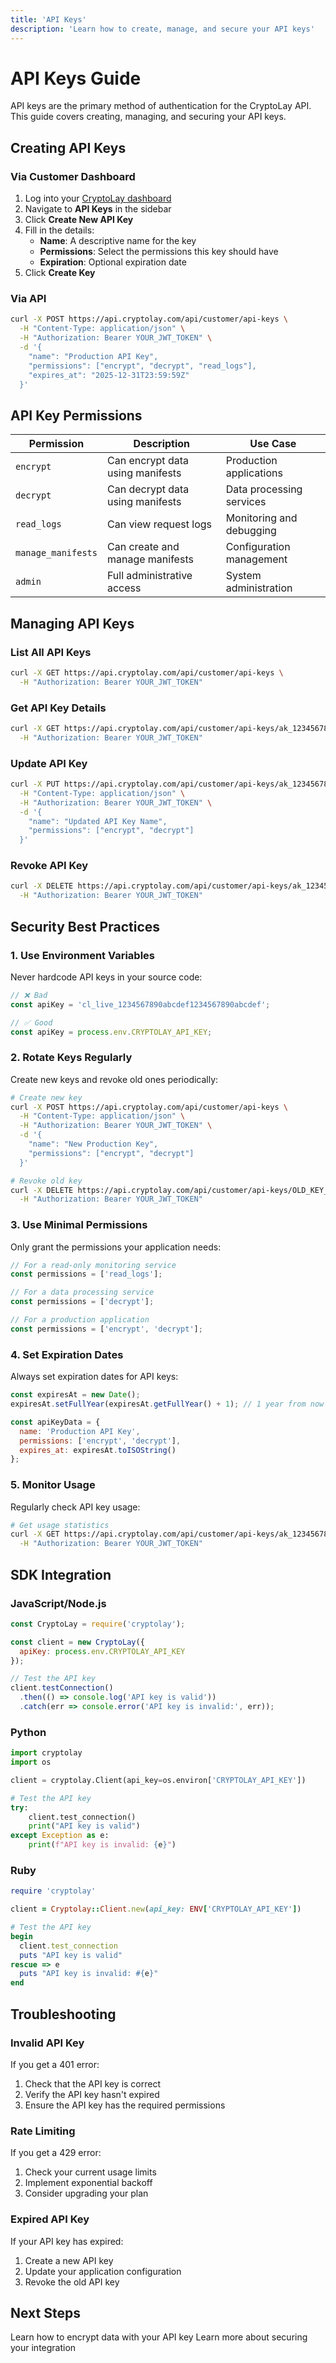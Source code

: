 ```yaml
---
title: 'API Keys'
description: 'Learn how to create, manage, and secure your API keys'
---
```


# API Keys Guide

API keys are the primary method of authentication for the CryptoLay API. This guide covers creating, managing, and securing your API keys.

## Creating API Keys

### Via Customer Dashboard

1. Log into your [CryptoLay dashboard](https://app.cryptolay.com)
2. Navigate to **API Keys** in the sidebar
3. Click **Create New API Key**
4. Fill in the details:
   - **Name**: A descriptive name for the key
   - **Permissions**: Select the permissions this key should have
   - **Expiration**: Optional expiration date
5. Click **Create Key**

### Via API

```bash
curl -X POST https://api.cryptolay.com/api/customer/api-keys \
  -H "Content-Type: application/json" \
  -H "Authorization: Bearer YOUR_JWT_TOKEN" \
  -d '{
    "name": "Production API Key",
    "permissions": ["encrypt", "decrypt", "read_logs"],
    "expires_at": "2025-12-31T23:59:59Z"
  }'
```

## API Key Permissions

| Permission | Description | Use Case |
|------------|-------------|----------|
| `encrypt` | Can encrypt data using manifests | Production applications |
| `decrypt` | Can decrypt data using manifests | Data processing services |
| `read_logs` | Can view request logs | Monitoring and debugging |
| `manage_manifests` | Can create and manage manifests | Configuration management |
| `admin` | Full administrative access | System administration |

## Managing API Keys

### List All API Keys

```bash
curl -X GET https://api.cryptolay.com/api/customer/api-keys \
  -H "Authorization: Bearer YOUR_JWT_TOKEN"
```

### Get API Key Details

```bash
curl -X GET https://api.cryptolay.com/api/customer/api-keys/ak_1234567890abcdef \
  -H "Authorization: Bearer YOUR_JWT_TOKEN"
```

### Update API Key

```bash
curl -X PUT https://api.cryptolay.com/api/customer/api-keys/ak_1234567890abcdef \
  -H "Content-Type: application/json" \
  -H "Authorization: Bearer YOUR_JWT_TOKEN" \
  -d '{
    "name": "Updated API Key Name",
    "permissions": ["encrypt", "decrypt"]
  }'
```

### Revoke API Key

```bash
curl -X DELETE https://api.cryptolay.com/api/customer/api-keys/ak_1234567890abcdef \
  -H "Authorization: Bearer YOUR_JWT_TOKEN"
```

## Security Best Practices

### 1. Use Environment Variables

Never hardcode API keys in your source code:

```javascript
// ❌ Bad
const apiKey = 'cl_live_1234567890abcdef1234567890abcdef';

// ✅ Good
const apiKey = process.env.CRYPTOLAY_API_KEY;
```

### 2. Rotate Keys Regularly

Create new keys and revoke old ones periodically:

```bash
# Create new key
curl -X POST https://api.cryptolay.com/api/customer/api-keys \
  -H "Content-Type: application/json" \
  -H "Authorization: Bearer YOUR_JWT_TOKEN" \
  -d '{
    "name": "New Production Key",
    "permissions": ["encrypt", "decrypt"]
  }'

# Revoke old key
curl -X DELETE https://api.cryptolay.com/api/customer/api-keys/OLD_KEY_ID \
  -H "Authorization: Bearer YOUR_JWT_TOKEN"
```

### 3. Use Minimal Permissions

Only grant the permissions your application needs:

```javascript
// For a read-only monitoring service
const permissions = ['read_logs'];

// For a data processing service
const permissions = ['decrypt'];

// For a production application
const permissions = ['encrypt', 'decrypt'];
```

### 4. Set Expiration Dates

Always set expiration dates for API keys:

```javascript
const expiresAt = new Date();
expiresAt.setFullYear(expiresAt.getFullYear() + 1); // 1 year from now

const apiKeyData = {
  name: 'Production API Key',
  permissions: ['encrypt', 'decrypt'],
  expires_at: expiresAt.toISOString()
};
```

### 5. Monitor Usage

Regularly check API key usage:

```bash
# Get usage statistics
curl -X GET https://api.cryptolay.com/api/customer/api-keys/ak_1234567890abcdef/usage \
  -H "Authorization: Bearer YOUR_JWT_TOKEN"
```

## SDK Integration

### JavaScript/Node.js

```javascript
const CryptoLay = require('cryptolay');

const client = new CryptoLay({
  apiKey: process.env.CRYPTOLAY_API_KEY
});

// Test the API key
client.testConnection()
  .then(() => console.log('API key is valid'))
  .catch(err => console.error('API key is invalid:', err));
```

### Python

```python
import cryptolay
import os

client = cryptolay.Client(api_key=os.environ['CRYPTOLAY_API_KEY'])

# Test the API key
try:
    client.test_connection()
    print("API key is valid")
except Exception as e:
    print(f"API key is invalid: {e}")
```

### Ruby

```ruby
require 'cryptolay'

client = Cryptolay::Client.new(api_key: ENV['CRYPTOLAY_API_KEY'])

# Test the API key
begin
  client.test_connection
  puts "API key is valid"
rescue => e
  puts "API key is invalid: #{e}"
end
```

## Troubleshooting

### Invalid API Key

If you get a 401 error:

1. Check that the API key is correct
2. Verify the API key hasn't expired
3. Ensure the API key has the required permissions

### Rate Limiting

If you get a 429 error:

1. Check your current usage limits
2. Implement exponential backoff
3. Consider upgrading your plan

### Expired API Key

If your API key has expired:

1. Create a new API key
2. Update your application configuration
3. Revoke the old API key

## Next Steps

<CardGroup cols={2}>
  <Card
    title="Encryption Guide"
    href="/api-reference/encryption"
    icon="lock"
  >
    Learn how to encrypt data with your API key
  </Card>
  <Card
    title="Security Best Practices"
    href="/guides/security-best-practices"
    icon="shield"
  >
    Learn more about securing your integration
  </Card>
</CardGroup> 